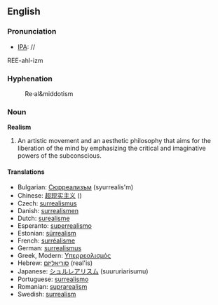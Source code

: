 ==English==

=== Pronunciation ===
*[[IPA]]: //
REE-ahl-izm

===Hyphenation===
:Re&middot;al&middotism
=== Noun ===
'''Realism'''

#An artistic movement and an aesthetic philosophy that aims for the liberation of the mind by emphasizing the critical and imaginative powers of the subconscious.

==== Translations ====

*Bulgarian: [[Сюрреализъм]] (syurrealis'm)
*Chinese: [[超现实主义]] ()
*Czech: [[surrealismus]]
*Danish: [[surrealismen]]
*Dutch: [[surealisme]]
*Esperanto: [[superrealismo]]
*Estonian: [[sürrealism]]
*French: [[surréalisme]]
*German: [[surrealismus]]
*Greek, Modern: [[Υπερρεαλισμός]] 
*Hebrew: [[סוריאליזם]] (real'is)
*Japanese: [[シュルレアリスム]] (suururiarisumu)
*Portuguese: [[surrealismo]]
*Romanian: [[suprarealism]]
*Swedish: [[surrealism]]

{{Wikipedia}}
